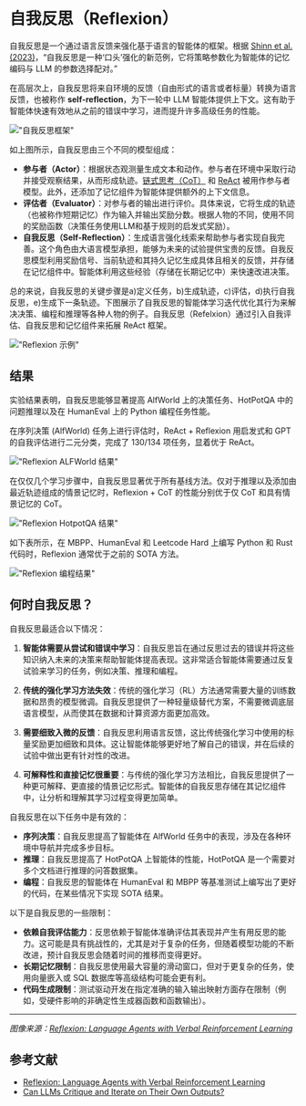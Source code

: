 # 自我反思（Reflexion）

自我反思是一个通过语言反馈来强化基于语言的智能体的框架。根据 [Shinn et al. (2023)](https://arxiv.org/pdf/2303.11366.pdf)，“自我反思是一种‘口头’强化的新范例，它将策略参数化为智能体的记忆编码与 LLM 的参数选择配对。”

在高层次上，自我反思将来自环境的反馈（自由形式的语言或者标量）转换为语言反馈，也被称作 **self-reflection**，为下一轮中 LLM 智能体提供上下文。这有助于智能体快速有效地从之前的错误中学习，进而提升许多高级任务的性能。

!["自我反思框架"](../../img/research/reflexion.png)

如上图所示，自我反思由三个不同的模型组成：

- **参与者（Actor）**：根据状态观测量生成文本和动作。参与者在环境中采取行动并接受观察结果，从而形成轨迹。[链式思考（CoT）](/techniques/cot) 和 [ReAct](/techniques/react) 被用作参与者模型。此外，还添加了记忆组件为智能体提供额外的上下文信息。
- **评估者（Evaluator）**：对参与者的输出进行评价。具体来说，它将生成的轨迹（也被称作短期记忆）作为输入并输出奖励分数。根据人物的不同，使用不同的奖励函数（决策任务使用LLM和基于规则的启发式奖励）。
- **自我反思（Self-Reflection）**：生成语言强化线索来帮助参与者实现自我完善。这个角色由大语言模型承担，能够为未来的试验提供宝贵的反馈。自我反思模型利用奖励信号、当前轨迹和其持久记忆生成具体且相关的反馈，并存储在记忆组件中。智能体利用这些经验（存储在长期记忆中）来快速改进决策。

总的来说，自我反思的关键步骤是a)定义任务，b)生成轨迹，c)评估，d)执行自我反思，e)生成下一条轨迹。下图展示了自我反思的智能体学习迭代优化其行为来解决决策、编程和推理等各种人物的例子。自我反思（Refelxion）通过引入自我评估、自我反思和记忆组件来拓展 ReAct 框架。

!["Reflexion 示例"](../../img/research/reflexion-examples.png)

## 结果

实验结果表明，自我反思能够显著提高 AlfWorld 上的决策任务、HotPotQA 中的问题推理以及在 HumanEval 上的 Python 编程任务性能。

在序列决策 (AlfWorld) 任务上进行评估时，ReAct + Reflexion 用启发式和 GPT 的自我评估进行二元分类，完成了 130/134 项任务，显着优于 ReAct。

!["Reflexion ALFWorld 结果"](../../img/research/reflexion-alfworld.png)

在仅仅几个学习步骤中，自我反思显著优于所有基线方法。仅对于推理以及添加由最近轨迹组成的情景记忆时，Reflexion + CoT 的性能分别优于仅 CoT 和具有情景记忆的 CoT。

!["Reflexion HotpotQA 结果"](../../img/research/reflexion-hotpotqa.png)

如下表所示，在 MBPP、HumanEval 和 Leetcode Hard 上编写 Python 和 Rust 代码时，Reflexion 通常优于之前的 SOTA 方法。

!["Reflexion 编程结果"](../../img/research/reflexion-programming.png)

## 何时自我反思？

自我反思最适合以下情况：

1. **智能体需要从尝试和错误中学习**：自我反思旨在通过反思过去的错误并将这些知识纳入未来的决策来帮助智能体提高表现。这非常适合智能体需要通过反复试验来学习的任务，例如决策、推理和编程。

2. **传统的强化学习方法失效**：传统的强化学习（RL）方法通常需要大量的训练数据和昂贵的模型微调。自我反思提供了一种轻量级替代方案，不需要微调底层语言模型，从而使其在数据和计算资源方面更加高效。

3. **需要细致入微的反馈**：自我反思利用语言反馈，这比传统强化学习中使用的标量奖励更加细致和具体。这让智能体能够更好地了解自己的错误，并在后续的试验中做出更有针对性的改进。

4. **可解释性和直接记忆很重要**：与传统的强化学习方法相比，自我反思提供了一种更可解释、更直接的情景记忆形式。智能体的自我反思存储在其记忆组件中，让分析和理解其学习过程变得更加简单。

自我反思在以下任务中是有效的：

- **序列决策**：自我反思提高了智能体在 AlfWorld 任务中的表现，涉及在各种环境中导航并完成多步目标。
- **推理**：自我反思提高了 HotPotQA 上智能体的性能，HotPotQA 是一个需要对多个文档进行推理的问答数据集。
- **编程**：自我反思的智能体在 HumanEval 和 MBPP 等基准测试上编写出了更好的代码，在某些情况下实现 SOTA 结果。

以下是自我反思的一些限制：

- **依赖自我评估能力**：反思依赖于智能体准确评估其表现并产生有用反思的能力。这可能是具有挑战性的，尤其是对于复杂的任务，但随着模型功能的不断改进，预计自我反思会随着时间的推移而变得更好。
- **长期记忆限制**：自我反思使用最大容量的滑动窗口，但对于更复杂的任务，使用向量嵌入或 SQL 数据库等高级结构可能会更有利。
- **代码生成限制**：测试驱动开发在指定准确的输入输出映射方面存在限制（例如，受硬件影响的非确定性生成器函数和函数输出）。

---

*图像来源：[Reflexion: Language Agents with Verbal Reinforcement Learning](https://arxiv.org/pdf/2303.11366.pdf)*

## 参考文献

- [Reflexion: Language Agents with Verbal Reinforcement Learning](https://arxiv.org/pdf/2303.11366.pdf)
- [Can LLMs Critique and Iterate on Their Own Outputs?](https://evjang.com/2023/03/26/self-reflection.html)
